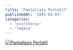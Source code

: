 ```yaml
---
title: 'Pantallazo Portatil'
publishedAt: '2005-01-07'
categories:
  - 'escritorio'
  - 'legacy'
---
```


[![Pantallazo Portatil](http://screenshots.haque.net/screenshots/thumb/24227/thumb-24227.jpg)](http://screenshots.haque.net/screenshots/view/24227/screenshot-24227.jpg)
